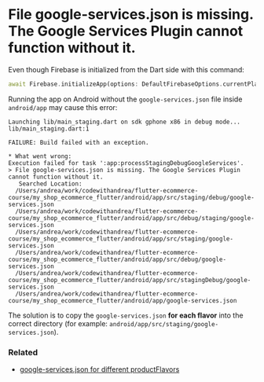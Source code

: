 # File google-services.json is missing. The Google Services Plugin cannot function without it. 

Even though Firebase is initialized from the Dart side with this command:

```dart
await Firebase.initializeApp(options: DefaultFirebaseOptions.currentPlatform);
```

Running the app on Android without the `google-services.json` file inside `android/app` may cause this error:

```
Launching lib/main_staging.dart on sdk gphone x86 in debug mode...
lib/main_staging.dart:1

FAILURE: Build failed with an exception.

* What went wrong:
Execution failed for task ':app:processStagingDebugGoogleServices'.
> File google-services.json is missing. The Google Services Plugin cannot function without it. 
   Searched Location: 
  /Users/andrea/work/codewithandrea/flutter-ecommerce-course/my_shop_ecommerce_flutter/android/app/src/staging/debug/google-services.json
  /Users/andrea/work/codewithandrea/flutter-ecommerce-course/my_shop_ecommerce_flutter/android/app/src/debug/staging/google-services.json
  /Users/andrea/work/codewithandrea/flutter-ecommerce-course/my_shop_ecommerce_flutter/android/app/src/staging/google-services.json
  /Users/andrea/work/codewithandrea/flutter-ecommerce-course/my_shop_ecommerce_flutter/android/app/src/debug/google-services.json
  /Users/andrea/work/codewithandrea/flutter-ecommerce-course/my_shop_ecommerce_flutter/android/app/src/stagingDebug/google-services.json
  /Users/andrea/work/codewithandrea/flutter-ecommerce-course/my_shop_ecommerce_flutter/android/app/google-services.json
```

The solution is to copy the `google-services.json` **for each flavor** into the correct directory (for example: `android/app/src/staging/google-services.json`).

### Related

- [google-services.json for different productFlavors](https://stackoverflow.com/questions/30772201/google-services-json-for-different-productflavors)
